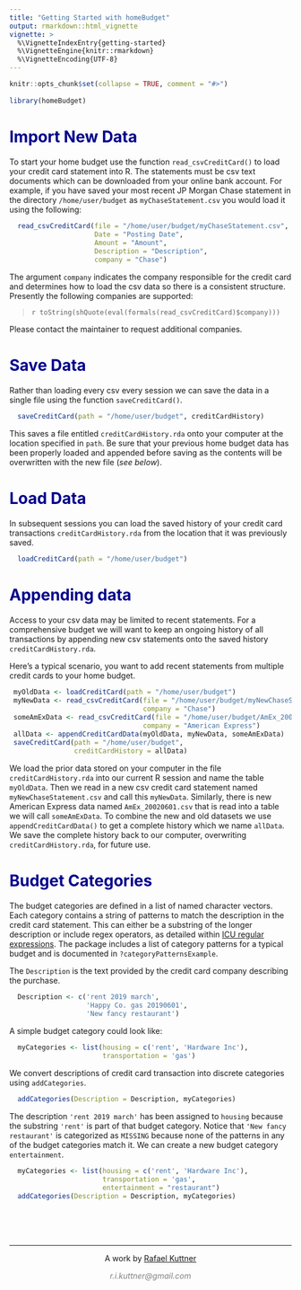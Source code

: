 ```yaml
---
title: "Getting Started with homeBudget"
output: rmarkdown::html_vignette
vignette: >
  %\VignetteIndexEntry{getting-started}
  %\VignetteEngine{knitr::rmarkdown}
  %\VignetteEncoding{UTF-8}
---
```


<style type="text/css">

body{ 
      font-size: 14px;
  }
td {  
  font-size: 12px;
}
h1.title {
  font-size: 38px;
  color: DarkRed;
}
h1 { 
  font-size: 28px;
  color: DarkBlue;
}
h2 { 
    font-size: 22px;
  color: DarkBlue;
}
h3 { 
  font-size: 18px;
  font-family: "Times New Roman", Times, serif;
  color: DarkBlue;
}
code.r{ 
    font-size: 12px;
}
pre { /* Code block - determines code spacing between lines */
    font-size: 14px;
}
</style>

```r
knitr::opts_chunk$set(collapse = TRUE, comment = "#>")
                      
library(homeBudget)
```

# Import New Data

To start your home budget use the function `read_csvCreditCard()` to load your credit card statement into R. The statements must be csv text documents which can be downloaded from your online bank account. For example, if you have saved your most recent JP Morgan Chase statement in the directory `/home/user/budget` as `myChaseStatement.csv` you would load it using the following:

``` r
  read_csvCreditCard(file = "/home/user/budget/myChaseStatement.csv", 
                     Date = "Posting Date",
                     Amount = "Amount",
                     Description = "Description",
                     company = "Chase")
```

The argument `company` indicates the company responsible for the credit card and determines how to load the csv data so there is a consistent structure. Presently the following companies are supported:  

> `r toString(shQuote(eval(formals(read_csvCreditCard)$company)))`  

Please contact the maintainer to request additional companies.
  
# Save Data  

Rather than loading every csv every session we can save the data in a single file using the function `saveCreditCard()`.
```r
  saveCreditCard(path = "/home/user/budget", creditCardHistory)
```
This saves a file entitled `creditCardHistory.rda` onto your computer at the location specified in `path`. Be sure that your previous home budget data has been properly loaded
and appended before saving as the contents will be overwritten with the new file (*see below*).

# Load Data  

In subsequent sessions you can load the saved history of your credit card transactions `creditCardHistory.rda` from the location that it was previously saved.
```r
  loadCreditCard(path = "/home/user/budget")
```

# Appending data

Access to your csv data may be limited to recent statements. For a comprehensive budget we will want to keep an ongoing history of all transactions by appending new csv statements onto the saved history `creditCardHistory.rda`.  

  
Here's a typical scenario, you want to add recent statements from multiple credit cards to your home budget.  
```r
 myOldData <- loadCreditCard(path = "/home/user/budget")
 myNewData <- read_csvCreditCard(file = "/home/user/budget/myNewChaseStatement.csv", 
                                 company = "Chase")
 someAmExData <- read_csvCreditCard(file = "/home/user/budget/AmEx_20020601.csv", 
                                 company = "American Express")
 allData <- appendCreditCardData(myOldData, myNewData, someAmExData)
 saveCreditCard(path = "/home/user/budget",
                creditCardHistory = allData)
```

We load the prior data stored on your computer in the file `creditCardHistory.rda` into our current R session and name the table `myOldData`. Then we read in a new csv credit card statement named `myNewChaseStatement.csv` and call this `myNewData`. Similarly, there is new American Express data named `AmEx_20020601.csv` that is read into a table we will call `someAmExData`. To combine the new and old datasets we use `appendCreditCardData()` to get a complete history which we name `allData`. We save the complete history back to our computer, overwriting `creditCardHistory.rda`, for future use.

# Budget Categories


The budget categories are defined in a list of named character vectors. Each category contains a string of patterns to match the description in the credit card statement. This can either be a substring of the longer description or include regex operators, as detailed within [ICU regular expressions](http://userguide.icu-project.org/strings/regexp). The package includes a  list of category patterns for a typical budget and is documented in `?categoryPatternsExample`.
  

The `Description` is the text provided by the credit card company describing the purchase. 
```r
  Description <- c('rent 2019 march', 
                   'Happy Co. gas 20190601',
                   'New fancy restaurant')
```
  
A simple budget category could look like:
```r
  myCategories <- list(housing = c('rent', 'Hardware Inc'),
                       transportation = 'gas')
```  
  
We convert descriptions of credit card transaction into discrete categories using `addCategories`.
  
    
```r

  addCategories(Description = Description, myCategories)

```
The description `'rent 2019 march'` has been assigned to `housing` because the substring `'rent'` is part of that budget category. Notice that `'New fancy restaurant'` is categorized as `MISSING` because none of the patterns in any of the budget categories match it. We can create a new budget category `entertainment`.
```r
  myCategories <- list(housing = c('rent', 'Hardware Inc'),
                       transportation = 'gas',
                       entertainment = "restaurant")
  addCategories(Description = Description, myCategories)

```

<br>
<br>
&nbsp;
<hr />
<p style="text-align: center;">A work by <a href="https://github.com/rkuttner7/">Rafael Kuttner</a></p>
<p style="text-align: center;"><span style="color: #808080;"><em>r.i.kuttner@gmail.com</em></span></p>

<!-- Add icon library -->
<link rel="stylesheet" href="https://cdnjs.cloudflare.com/ajax/libs/font-awesome/4.7.0/css/font-awesome.min.css">

<!-- Add font awesome icons -->
<p style="text-align: center;">
    <a href="https://twitter.com/radjipoh" class="fa fa-twitter"></a>
    <a href="https://www.linkedin.com/in/rkuttnerAnalyst/" class="fa fa-linkedin"></a>
    <a href="https://github.com/rkuttner7/" class="fa fa-github"></a>
</p>

&nbsp;
